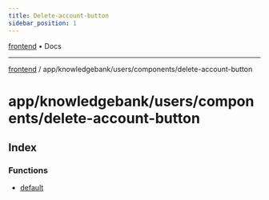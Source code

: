 ```yaml
---
title: Delete-account-button
sidebar_position: 1
---
```


[frontend](./delete-account-button/../../../../..) • Docs

***

[frontend](./delete-account-button/../../../../..) / app/knowledgebank/users/components/delete-account-button

# app/knowledgebank/users/components/delete-account-button

## Index

### Functions

- [default](./delete-account-button/functions/default)
